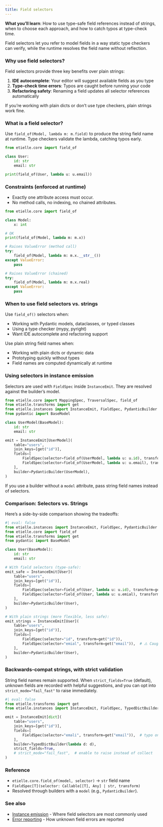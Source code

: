 ```yaml
---
title: Field selectors
---
```


**What you'll learn**: How to use type-safe field references instead of strings, when to choose each approach, and how to catch typos at type-check time.

Field selectors let you refer to model fields in a way static type checkers can verify, while the runtime resolves the field name without reflection.

### Why use field selectors?

Field selectors provide three key benefits over plain strings:

1. **IDE autocomplete**: Your editor will suggest available fields as you type
2. **Type-check time errors**: Typos are caught before running your code
3. **Refactoring safety**: Renaming a field updates all selector references automatically

If you're working with plain dicts or don't use type checkers, plain strings work fine.

### What is a field selector?

Use `field_of(Model, lambda m: m.field)` to produce the string field name at runtime. Type checkers validate the lambda, catching typos early.

``` python
from etielle.core import field_of

class User:
    id: str
    email: str

print(field_of(User, lambda u: u.email))
```

### Constraints (enforced at runtime)

- Exactly one attribute access must occur.
- No method calls, no indexing, no chained attributes.

``` python
from etielle.core import field_of

class Model:
    x: int

# OK
print(field_of(Model, lambda m: m.x))

# Raises ValueError (method call)
try:
    field_of(Model, lambda m: m.x.__str__())
except ValueError:
    pass

# Raises ValueError (chained)
try:
    field_of(Model, lambda m: m.x.real)
except ValueError:
    pass
```

### When to use field selectors vs. strings

Use `field_of()` selectors when:

- Working with Pydantic models, dataclasses, or typed classes
- Using a type checker (mypy, pyright)
- Want IDE autocomplete and refactoring support

Use plain string field names when:

- Working with plain dicts or dynamic data
- Prototyping quickly without types
- Field names are computed dynamically at runtime

### Using selectors in instance emission

Selectors are used with `FieldSpec` inside `InstanceEmit`. They are resolved against the builder’s model.

``` python
from etielle.core import MappingSpec, TraversalSpec, field_of
from etielle.transforms import get
from etielle.instances import InstanceEmit, FieldSpec, PydanticBuilder
from pydantic import BaseModel

class UserModel(BaseModel):
    id: str
    email: str

emit = InstanceEmit[UserModel](
    table="users",
    join_keys=[get("id")],
    fields=[
        FieldSpec(selector=field_of(UserModel, lambda u: u.id), transform=get("id")),
        FieldSpec(selector=field_of(UserModel, lambda u: u.email), transform=get("email")),
    ],
    builder=PydanticBuilder(UserModel),
)
```

If you use a builder without a `model` attribute, pass string field names instead of selectors.

### Comparison: Selectors vs. Strings

Here's a side-by-side comparison showing the tradeoffs:

``` python
#| eval: false
from etielle.instances import InstanceEmit, FieldSpec, PydanticBuilder
from etielle.core import field_of
from etielle.transforms import get
from pydantic import BaseModel

class User(BaseModel):
    id: str
    email: str

# With field selectors (type-safe):
emit_safe = InstanceEmit[User](
    table="users",
    join_keys=[get("id")],
    fields=[
        FieldSpec(selector=field_of(User, lambda u: u.id), transform=get("id")),
        FieldSpec(selector=field_of(User, lambda u: u.emial), transform=get("email")),  # ❌ Type checker catches typo!
    ],
    builder=PydanticBuilder(User),
)

# With plain strings (more flexible, less safe):
emit_strings = InstanceEmit[User](
    table="users",
    join_keys=[get("id")],
    fields=[
        FieldSpec(selector="id", transform=get("id")),
        FieldSpec(selector="emial", transform=get("email")),  # ⚠️ Caught at runtime only (with strict_fields=True)
    ],
    builder=PydanticBuilder(User),
)
```

### Backwards-compat strings, with strict validation

String field names remain supported. When `strict_fields=True` (default), unknown fields are recorded with helpful suggestions, and you can opt into `strict_mode="fail_fast"` to raise immediately.

``` python
#| eval: false
from etielle.transforms import get
from etielle.instances import InstanceEmit, FieldSpec, TypedDictBuilder

emit = InstanceEmit[dict](
    table="users",
    join_keys=[get("id")],
    fields=[
        FieldSpec(selector="emali", transform=get("email")),  # typo on purpose
    ],
    builder=TypedDictBuilder(lambda d: d),
    strict_fields=True,
    # strict_mode="fail_fast",  # enable to raise instead of collect
)
```

### Reference

- `etielle.core.field_of(model, selector)` → `str` field name
- `FieldSpec[T](selector: Callable[[T], Any] | str, transform)`
- Resolved through builders with a `model` (e.g., `PydanticBuilder`).

### See also

- [Instance emission](instance-emission.qmd) - Where field selectors are most commonly used
- [Error reporting](error-reporting.qmd) - How unknown field errors are reported
